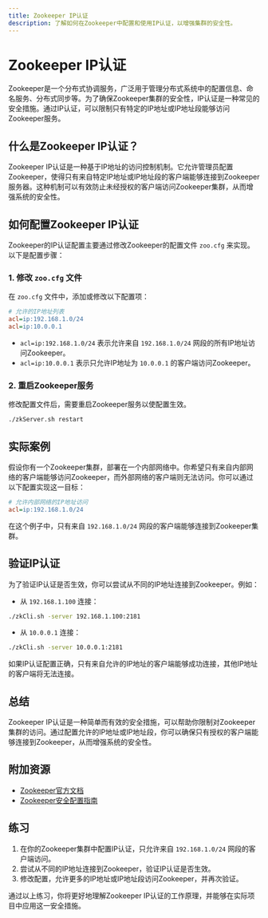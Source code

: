```yaml
---
title: Zookeeper IP认证
description: 了解如何在Zookeeper中配置和使用IP认证，以增强集群的安全性。
---
```


# Zookeeper IP认证

Zookeeper是一个分布式协调服务，广泛用于管理分布式系统中的配置信息、命名服务、分布式同步等。为了确保Zookeeper集群的安全性，IP认证是一种常见的安全措施。通过IP认证，可以限制只有特定的IP地址或IP地址段能够访问Zookeeper服务。

## 什么是Zookeeper IP认证？

Zookeeper IP认证是一种基于IP地址的访问控制机制。它允许管理员配置Zookeeper，使得只有来自特定IP地址或IP地址段的客户端能够连接到Zookeeper服务器。这种机制可以有效防止未经授权的客户端访问Zookeeper集群，从而增强系统的安全性。

## 如何配置Zookeeper IP认证

Zookeeper的IP认证配置主要通过修改Zookeeper的配置文件 `zoo.cfg` 来实现。以下是配置步骤：

### 1. 修改 `zoo.cfg` 文件

在 `zoo.cfg` 文件中，添加或修改以下配置项：

```ini
# 允许的IP地址列表
acl=ip:192.168.1.0/24
acl=ip:10.0.0.1
```

- `acl=ip:192.168.1.0/24` 表示允许来自 `192.168.1.0/24` 网段的所有IP地址访问Zookeeper。
- `acl=ip:10.0.0.1` 表示只允许IP地址为 `10.0.0.1` 的客户端访问Zookeeper。

### 2. 重启Zookeeper服务

修改配置文件后，需要重启Zookeeper服务以使配置生效。

```bash
./zkServer.sh restart
```

## 实际案例

假设你有一个Zookeeper集群，部署在一个内部网络中。你希望只有来自内部网络的客户端能够访问Zookeeper，而外部网络的客户端则无法访问。你可以通过以下配置实现这一目标：

```ini
# 允许内部网络的IP地址访问
acl=ip:192.168.1.0/24
```

在这个例子中，只有来自 `192.168.1.0/24` 网段的客户端能够连接到Zookeeper集群。

## 验证IP认证

为了验证IP认证是否生效，你可以尝试从不同的IP地址连接到Zookeeper。例如：

- 从 `192.168.1.100` 连接：

```bash
./zkCli.sh -server 192.168.1.100:2181
```

- 从 `10.0.0.1` 连接：

```bash
./zkCli.sh -server 10.0.0.1:2181
```

如果IP认证配置正确，只有来自允许的IP地址的客户端能够成功连接，其他IP地址的客户端将无法连接。

## 总结

Zookeeper IP认证是一种简单而有效的安全措施，可以帮助你限制对Zookeeper集群的访问。通过配置允许的IP地址或IP地址段，你可以确保只有授权的客户端能够连接到Zookeeper，从而增强系统的安全性。

## 附加资源

- [Zookeeper官方文档](https://zookeeper.apache.org/doc/current/)
- [Zookeeper安全配置指南](https://zookeeper.apache.org/doc/current/zookeeperAdmin.html#sc_security)

## 练习

1. 在你的Zookeeper集群中配置IP认证，只允许来自 `192.168.1.0/24` 网段的客户端访问。
2. 尝试从不同的IP地址连接到Zookeeper，验证IP认证是否生效。
3. 修改配置，允许更多的IP地址或IP地址段访问Zookeeper，并再次验证。

通过以上练习，你将更好地理解Zookeeper IP认证的工作原理，并能够在实际项目中应用这一安全措施。